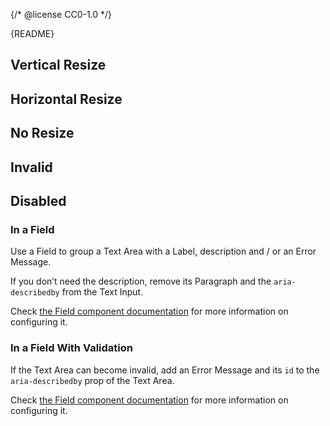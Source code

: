 {/* @license CC0-1.0 */}


<Meta of={TextAreaStories} />

<Markdown>{README}</Markdown>

<Primary />

<Controls />

## Vertical Resize

<Canvas of={TextAreaStories.VerticalResize} />

## Horizontal Resize

<Canvas of={TextAreaStories.HorizontalResize} />

## No Resize

<Canvas of={TextAreaStories.NoResize} />

## Invalid

<Canvas of={TextAreaStories.Invalid} />

## Disabled

<Canvas of={TextAreaStories.Disabled} />

### In a Field

Use a Field to group a Text Area with a Label, description and / or an Error Message.

If you don’t need the description, remove its Paragraph and the `aria-describedby` from the Text Input.

Check [the Field component documentation](/docs/components-forms-field--docs) for more information on configuring it.

<Canvas of={TextAreaStories.InAField} />

### In a Field With Validation

If the Text Area can become invalid, add an Error Message and its `id` to the `aria-describedby` prop of the Text Area.

Check [the Field component documentation](/docs/components-forms-field--docs) for more information on configuring it.

<Canvas of={TextAreaStories.InAFieldWithValidation} />
